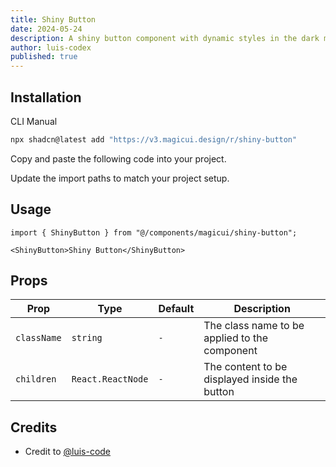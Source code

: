 ```yaml
---
title: Shiny Button
date: 2024-05-24
description: A shiny button component with dynamic styles in the dark mode or light mode.
author: luis-codex
published: true
---
```


<ComponentPreview name="shiny-button-demo" />

## Installation

<Tabs defaultValue="cli">

<TabsList>
  <TabsTrigger value="cli">CLI</TabsTrigger>
  <TabsTrigger value="manual">Manual</TabsTrigger>
</TabsList>
<TabsContent value="cli">

```bash
npx shadcn@latest add "https://v3.magicui.design/r/shiny-button"
```

</TabsContent>

<TabsContent value="manual">

<Steps>

<Step>Copy and paste the following code into your project.</Step>

<ComponentSource name="shiny-button" />

<Step>Update the import paths to match your project setup.</Step>

</Steps>

</TabsContent>

</Tabs>

## Usage

```tsx
import { ShinyButton } from "@/components/magicui/shiny-button";
```

```tsx
<ShinyButton>Shiny Button</ShinyButton>
```

## Props

| Prop        | Type              | Default | Description                                   |
| ----------- | ----------------- | ------- | --------------------------------------------- |
| `className` | `string`          | `-`     | The class name to be applied to the component |
| `children`  | `React.ReactNode` | `-`     | The content to be displayed inside the button |

## Credits

- Credit to [@luis-code](https://luis-code.vercel.app/)
